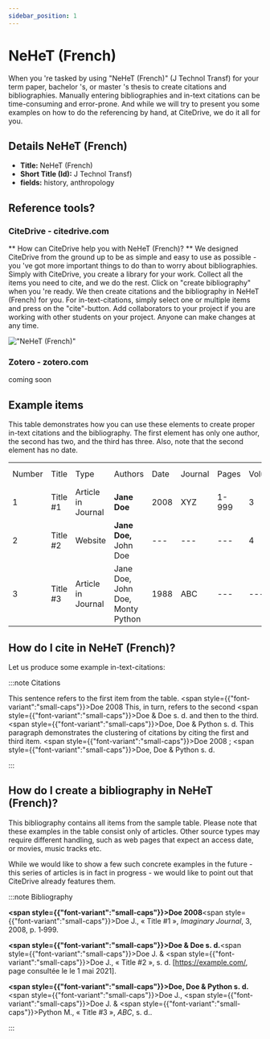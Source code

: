 ```yaml
---
sidebar_position: 1
---
```


# NeHeT (French)

When you 're tasked by using "NeHeT (French)" (J Technol Transf) for your term paper, bachelor 's, or master 's thesis to create citations and bibliographies.
Manually entering bibliographies and in-text citations can be time-consuming and error-prone. And while we will try to present you some examples on how to do the referencing by hand, at CiteDrive, we do it all for you.

## Details  NeHeT (French)
* **Title:** NeHeT (French)
* **Short Title (Id):** J Technol Transf)
* **fields:** history, anthropology

## Reference tools?
### CiteDrive - citedrive.com
** How can CiteDrive help you with NeHeT (French)? **
We designed CiteDrive from the ground up to be as simple and easy to use as possible - you 've got more important things to do than to worry about bibliographies. Simply with CiteDrive, you create a library for your work. Collect all the items you need to cite, and we do the rest. Click on "create bibliography" when you 're ready. We then create citations and the bibliography in NeHeT (French) for you. For in-text-citations, simply select one or multiple items and press on the "cite"-button. Add collaborators to your project if you are working with other students on your project. Anyone can make changes at any time.


!["NeHeT (French)"](images/nehet-french.svg "Choose NeHeT (French) in the CiteDrive App")

### Zotero - zotero.com

coming soon

## Example items

This table demonstrates how you can use these elements to create proper in-text citations and the bibliography. The first element has only one author, the second has two, and the third has three. Also, note that the second element has no date.


<table>
  <tr>
   <td>Number
   </td>
   <td>Title
   </td>
   <td>Type
   </td>
   <td>Authors
   </td>
   <td>Date
   </td>
   <td>Journal
   </td>
   <td>Pages
   </td>
   <td>Volume
   </td>
   <td>Issue
   </td>
   <td>Access Date
   </td>
  </tr>
  <tr>
   <td>1
   </td>
   <td>Title #1
   </td>
   <td>Article in Journal
   </td>
   <td><strong>Jane Doe</strong>
   </td>
   <td>2008
   </td>
   <td>XYZ
   </td>
   <td>1-999
   </td>
   <td>3
   </td>
   <td>2
   </td>
   <td>--
   </td>
  </tr>
  <tr>
   <td>
2
   </td>
   <td>Title #2
   </td>
   <td>Website
   </td>
   <td><strong>Jane Doe, </strong>John Doe
   </td>
   <td>---
   </td>
   <td>---
   </td>
   <td>---
   </td>
   <td>4
   </td>
   <td>---
   </td>
   <td>2020-05-01
   </td>
  </tr>
  <tr>
   <td>3
   </td>
   <td>Title #3
   </td>
   <td>Article in Journal
   </td>
   <td>Jane Doe, John Doe, Monty Python
   </td>
   <td>1988
   </td>
   <td>ABC
   </td>
   <td>---
   </td>
   <td>---
   </td>
   <td>16
   </td>
   <td>---
   </td>
  </tr>
</table>



## How do I cite in  NeHeT (French)?

Let us produce some example in-text-citations:

:::note Citations


This sentence refers to the first item from the table. <span style={{"font-variant":"small-caps"}}>Doe</span> 2008 This, in turn, refers to the second <span style={{"font-variant":"small-caps"}}>Doe &amp; Doe</span> s. d.
and then to the third.  <span style={{"font-variant":"small-caps"}}>Doe, Doe &amp; Python</span> s. d.
This paragraph demonstrates the clustering of citations by citing the first and third item. <span style={{"font-variant":"small-caps"}}>Doe</span> 2008 ; <span style={{"font-variant":"small-caps"}}>Doe, Doe &amp; Python</span> s. d.

:::

## How do I create a bibliography in NeHeT (French)?

This bibliography contains all items from the sample table. Please note that these examples in the table consist only of articles. Other source types may require different handling, such as web pages that expect an access date, or movies, music tracks etc.

While we would like to show a few such concrete examples in the future - this series of articles is in fact in progress - we would like to point out that CiteDrive already features them.

:::note Bibliography

<b><span style={{"font-variant":"small-caps"}}>Doe</span> 2008</b><span style={{"font-variant":"small-caps"}}>Doe</span> J., « Title #1 », <i>Imaginary Journal</i>, 3, 2008, p. 1‑999.

<b><span style={{"font-variant":"small-caps"}}>Doe &amp; Doe</span> s. d.</b><span style={{"font-variant":"small-caps"}}>Doe</span> J. &amp; <span style={{"font-variant":"small-caps"}}>Doe</span> J., « Title #2 », s. d. [https://example.com/, page consultée le le 1 mai 2021].

<b><span style={{"font-variant":"small-caps"}}>Doe, Doe &amp; Python</span> s. d.</b><span style={{"font-variant":"small-caps"}}>Doe</span> J., <span style={{"font-variant":"small-caps"}}>Doe</span> J. &amp; <span style={{"font-variant":"small-caps"}}>Python</span> M., « Title #3 », <i>ABC</i>, s. d..



:::


        